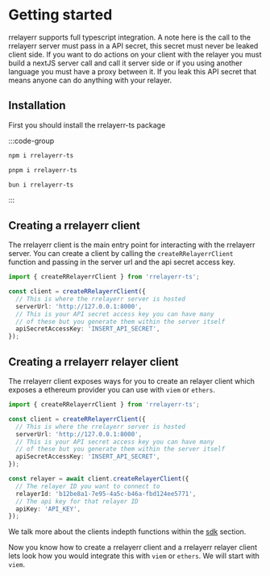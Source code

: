 # Getting started

rrelayerr supports full typescript integration. A note here is the call to the rrelayerr server must pass in a API secret, this secret must never be leaked client side. If you want to do actions on your client with the relayer
you must build a nextJS server call and call it server side or if you using another language you must have a proxy between it. If you leak this API secret that means anyone can do anything with your relayer.

## Installation

First you should install the rrelayerr-ts package

:::code-group

```bash [npm]
npm i rrelayerr-ts
```

```bash [pnpm]
pnpm i rrelayerr-ts
```

```bash [bun]
bun i rrelayerr-ts
```

:::

## Creating a rrelayerr client

The rrelayerr client is the main entry point for interacting with the rrelayerr server. You can create a client by calling the `createRRelayerrClient` function and passing in the server url and the api secret access key.

```ts
import { createRRelayerrClient } from 'rrelayerr-ts';

const client = createRRelayerrClient({
  // This is where the rrelayerr server is hosted
  serverUrl: 'http://127.0.0.1:8000',
  // This is your API secret access key you can have many
  // of these but you generate them within the server itself
  apiSecretAccessKey: 'INSERT_API_SECRET',
});
```

## Creating a rrelayerr relayer client

The rrelayerr client exposes ways for you to create an relayer client which exposes a ethereum provider you can use with `viem` or `ethers`.

```ts
import { createRRelayerrClient } from 'rrelayerr-ts';

const client = createRRelayerrClient({
  // This is where the rrelayerr server is hosted
  serverUrl: 'http://127.0.0.1:8000',
  // This is your API secret access key you can have many
  // of these but you generate them within the server itself
  apiSecretAccessKey: 'INSERT_API_SECRET',
});

const relayer = await client.createRelayerClient({
  // The relayer ID you want to connect to
  relayerId: 'b12be8a1-7e95-4a5c-b46a-fbd124ee5771',
  // The api key for that relayer ID
  apiKey: 'API_KEY',
});
```

We talk more about the clients indepth functions within the [sdk](/docs/integration/typescript/sdk/rrelayerr-client) section.

Now you know how to create a rrelayerr client and a rrelayerr relayer client lets look how you would integrate this with `viem` or `ethers`. We will start with `viem`.
